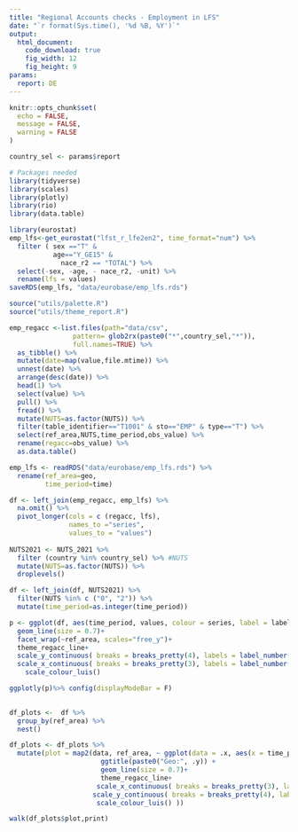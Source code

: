 ```yaml
---
title: "Regional Accounts checks - Employment in LFS"
date: "`r format(Sys.time(), '%d %B, %Y')`"
output:
  html_document: 
    code_download: true
    fig_width: 12
    fig_height: 9
params:
  report: DE
---
```


```r
knitr::opts_chunk$set(
  echo = FALSE,
  message = FALSE,
  warning = FALSE
)
```

```r
country_sel <- params$report
```

```r
# Packages needed
library(tidyverse)
library(scales)
library(plotly)
library(rio)
library(data.table)
```

```r

library(eurostat)
emp_lfs<-get_eurostat("lfst_r_lfe2en2", time_format="num") %>% 
  filter ( sex =="T" &
           age=="Y_GE15" &
             nace_r2 == "TOTAL") %>% 
  select(-sex, -age, - nace_r2, -unit) %>% 
  rename(lfs = values)
saveRDS(emp_lfs, "data/eurobase/emp_lfs.rds")
```


```r
source("utils/palette.R")
source("utils/theme_report.R")

emp_regacc <-list.files(path="data/csv",
                pattern= glob2rx(paste0("*",country_sel,"*")),
                full.names=TRUE) %>% 
  as_tibble() %>% 
  mutate(date=map(value,file.mtime)) %>% 
  unnest(date) %>% 
  arrange(desc(date)) %>% 
  head(1) %>% 
  select(value) %>% 
  pull() %>% 
  fread() %>% 
  mutate(NUTS=as.factor(NUTS)) %>% 
  filter(table_identifier=="T1001" & sto=="EMP" & type=="T") %>% 
  select(ref_area,NUTS,time_period,obs_value) %>% 
  rename(regacc=obs_value) %>% 
  as.data.table()

emp_lfs <- readRDS("data/eurobase/emp_lfs.rds") %>% 
  rename(ref_area=geo,
         time_period=time)

df <- left_join(emp_regacc, emp_lfs) %>% 
  na.omit() %>% 
  pivot_longer(cols = c (regacc, lfs),
               names_to ="series",
               values_to = "values")
 
NUTS2021 <- NUTS_2021 %>% 
  filter (country %in% country_sel) %>% #NUTS
  mutate(NUTS=as.factor(NUTS)) %>% 
  droplevels()

df <- left_join(df, NUTS2021) %>% 
  filter(NUTS %in% c ("0", "2")) %>% 
  mutate(time_period=as.integer(time_period))

```


```r
p <- ggplot(df, aes(time_period, values, colour = series, label = label))+
  geom_line(size = 0.7)+
  facet_wrap(~ref_area, scales="free_y")+
  theme_regacc_line+
  scale_y_continuous( breaks = breaks_pretty(4), labels = label_number(accuracy =1))+
  scale_x_continuous( breaks = breaks_pretty(3), labels = label_number(accuracy = 1))+
    scale_colour_luis()

ggplotly(p)%>% config(displayModeBar = F)
  
```

```r
df_plots <-  df %>% 
  group_by(ref_area) %>% 
  nest() 

df_plots <- df_plots %>% 
  mutate(plot = map2(data, ref_area, ~ ggplot(data = .x, aes(x = time_period, y = values,colour = series)) +
                       ggtitle(paste0("Geo:", .y)) +
                       geom_line(size = 0.7)+
                       theme_regacc_line+
                      scale_x_continuous( breaks = breaks_pretty(3), labels = label_number(),expand=c(0,0.2))+
                     scale_y_continuous( breaks = breaks_pretty(4), labels = label_number(),expand=c(0,0.2))+
                      scale_colour_luis() ))

walk(df_plots$plot,print)
```

